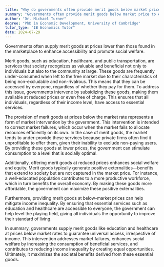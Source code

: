```yaml
---
title: "Why do governments often provide merit goods below market price?"
summary: "Governments often provide merit goods below market price to ensure accessibility and promote social welfare."
author: "Dr. Michael Turner"
degree: "PhD in Economic Development, University of Cambridge"
tutor_type: "IB Economics Tutor"
date: 2024-07-29
---
```


Governments often supply merit goods at prices lower than those found in the marketplace to enhance accessibility and promote social welfare.

Merit goods, such as education, healthcare, and public transportation, are services that society recognizes as valuable and beneficial not only to individuals but also to the community at large. These goods are frequently under-consumed when left to the free market due to their characteristics of being non-excludable and non-rivalrous. This means that they can be accessed by everyone, regardless of whether they pay for them. To address this issue, governments intervene by subsidizing these goods, making them available at reduced prices or even free of charge. This ensures that all individuals, regardless of their income level, have access to essential services.

The provision of merit goods at prices below the market rate represents a form of market intervention by the government. This intervention is intended to correct market failures, which occur when the market fails to allocate resources efficiently on its own. In the case of merit goods, the market tends to under-provide these services because private firms often find it unprofitable to offer them, given their inability to exclude non-paying users. By providing these goods at lower prices, the government can stimulate consumption to a level that is socially optimal.

Additionally, offering merit goods at reduced prices enhances social welfare and equity. Merit goods typically generate positive externalities—benefits that extend to society but are not captured in the market price. For instance, a well-educated population contributes to a more productive workforce, which in turn benefits the overall economy. By making these goods more affordable, the government can maximize these positive externalities.

Furthermore, providing merit goods at below-market prices can help mitigate income inequality. By ensuring that essential services such as education and healthcare are accessible to everyone, the government can help level the playing field, giving all individuals the opportunity to improve their standard of living.

In summary, governments supply merit goods like education and healthcare at prices below market rates to guarantee universal access, irrespective of income. This intervention addresses market failures, enhances social welfare by increasing the consumption of beneficial services, and contributes to reducing income inequality by creating equal opportunities. Ultimately, it maximizes the societal benefits derived from these essential goods.
    